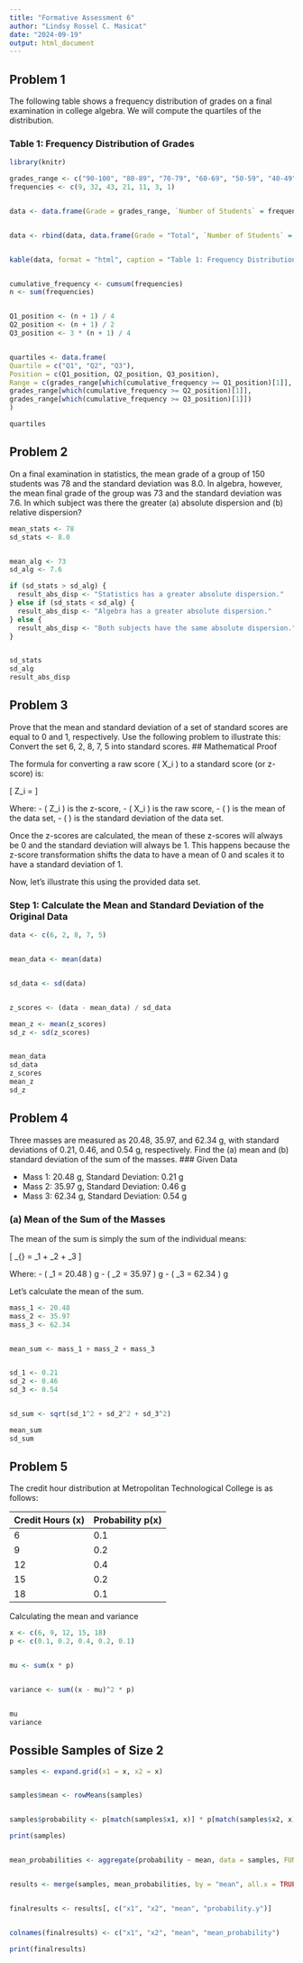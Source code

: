 ```yaml
---
title: "Formative Assessment 6"
author: "Lindsy Rossel C. Masicat"
date: "2024-09-19"
output: html_document
---
```


## Problem 1

The following table shows a frequency distribution of grades on a final examination in college algebra. We will compute the quartiles of the distribution.

### Table 1: Frequency Distribution of Grades

```r
library(knitr)

grades_range <- c("90-100", "80-89", "70-79", "60-69", "50-59", "40-49", "30-39")
frequencies <- c(9, 32, 43, 21, 11, 3, 1)


data <- data.frame(Grade = grades_range, `Number of Students` = frequencies)


data <- rbind(data, data.frame(Grade = "Total", `Number of Students` = sum(frequencies)))


kable(data, format = "html", caption = "Table 1: Frequency Distribution of Grades")


cumulative_frequency <- cumsum(frequencies)
n <- sum(frequencies)


Q1_position <- (n + 1) / 4
Q2_position <- (n + 1) / 2
Q3_position <- 3 * (n + 1) / 4


quartiles <- data.frame(
Quartile = c("Q1", "Q2", "Q3"),
Position = c(Q1_position, Q2_position, Q3_position),
Range = c(grades_range[which(cumulative_frequency >= Q1_position)[1]],
grades_range[which(cumulative_frequency >= Q2_position)[1]],
grades_range[which(cumulative_frequency >= Q3_position)[1]])
)

quartiles

```

## Problem 2

On a final examination in statistics, the mean grade of a group of 150 students was 78 and the standard deviation was 8.0. In algebra, however, the mean final grade of the group was 73 and the standard deviation was 7.6. In which subject was there the greater (a) absolute dispersion and (b) relative dispersion?

```r

mean_stats <- 78
sd_stats <- 8.0


mean_alg <- 73
sd_alg <- 7.6

if (sd_stats > sd_alg) {
  result_abs_disp <- "Statistics has a greater absolute dispersion."
} else if (sd_stats < sd_alg) {
  result_abs_disp <- "Algebra has a greater absolute dispersion."
} else {
  result_abs_disp <- "Both subjects have the same absolute dispersion."
}


sd_stats
sd_alg
result_abs_disp
```

## Problem 3

Prove that the mean and standard deviation of a set of standard scores are equal to 0 and 1, respectively. Use the following problem to illustrate this: Convert the set 6, 2, 8, 7, 5 into standard scores.
## Mathematical Proof

The formula for converting a raw score \( X_i \) to a standard score (or z-score) is:

\[
Z_i = \frac{X_i - \mu}{\sigma}
\]

Where:
- \( Z_i \) is the z-score,
- \( X_i \) is the raw score,
- \( \mu \) is the mean of the data set,
- \( \sigma \) is the standard deviation of the data set.

Once the z-scores are calculated, the mean of these z-scores will always be 0 and the standard deviation will always be 1. This happens because the z-score transformation shifts the data to have a mean of 0 and scales it to have a standard deviation of 1.

Now, let's illustrate this using the provided data set.

### Step 1: Calculate the Mean and Standard Deviation of the Original Data

```r

data <- c(6, 2, 8, 7, 5)


mean_data <- mean(data)


sd_data <- sd(data)


z_scores <- (data - mean_data) / sd_data

mean_z <- mean(z_scores)
sd_z <- sd(z_scores)


mean_data
sd_data
z_scores
mean_z
sd_z

```

## Problem 4

Three masses are measured as 20.48, 35.97, and 62.34 g, with standard deviations of 0.21, 0.46, and 0.54 g, respectively. Find the (a) mean and (b) standard deviation of the sum of the masses.
### Given Data

- Mass 1: 20.48 g, Standard Deviation: 0.21 g
- Mass 2: 35.97 g, Standard Deviation: 0.46 g
- Mass 3: 62.34 g, Standard Deviation: 0.54 g

### (a) Mean of the Sum of the Masses

The mean of the sum is simply the sum of the individual means:

\[
\mu_{\text{sum}} = \mu_1 + \mu_2 + \mu_3
\]

Where:
- \( \mu_1 = 20.48 \) g
- \( \mu_2 = 35.97 \) g
- \( \mu_3 = 62.34 \) g

Let's calculate the mean of the sum.

```r

mass_1 <- 20.48
mass_2 <- 35.97
mass_3 <- 62.34


mean_sum <- mass_1 + mass_2 + mass_3


sd_1 <- 0.21
sd_2 <- 0.46
sd_3 <- 0.54


sd_sum <- sqrt(sd_1^2 + sd_2^2 + sd_3^2)

```

```r

mean_sum
sd_sum


```

## Problem 5

The credit hour distribution at Metropolitan Technological College is as follows:

| Credit Hours (x) | Probability p(x) |
|-------------------|------------------|
| 6                 | 0.1              |
| 9                 | 0.2              |
| 12                | 0.4              |
| 15                | 0.2              |
| 18                | 0.1              |


Calculating the mean and variance

```r

x <- c(6, 9, 12, 15, 18)
p <- c(0.1, 0.2, 0.4, 0.2, 0.1)


mu <- sum(x * p)


variance <- sum((x - mu)^2 * p)


mu
variance
```
## Possible Samples of Size 2 
```r

samples <- expand.grid(x1 = x, x2 = x)


samples$mean <- rowMeans(samples)


samples$probability <- p[match(samples$x1, x)] * p[match(samples$x2, x)]

print(samples)


mean_probabilities <- aggregate(probability ~ mean, data = samples, FUN = sum)


results <- merge(samples, mean_probabilities, by = "mean", all.x = TRUE)


finalresults <- results[, c("x1", "x2", "mean", "probability.y")]


colnames(finalresults) <- c("x1", "x2", "mean", "mean_probability")

print(finalresults)

```




